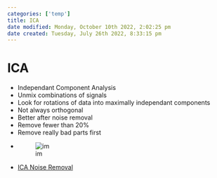 ```yaml
---
categories: ['temp']
title: ICA
date modified: Monday, October 10th 2022, 2:02:25 pm
date created: Tuesday, July 26th 2022, 8:33:15 pm
---
```


# ICA
- Independant Component Analysis
- Unmix combinations of signals
- Look for rotations of data into maximally independant components
- Not always orthogonal
- Better after noise removal
- Remove fewer than 20%
- Remove really bad parts first
- ![im](images/Pasted%20image%2020220502150051.png)
- [ICA Noise Removal](ICA%20Noise%20Removal.qmd)



